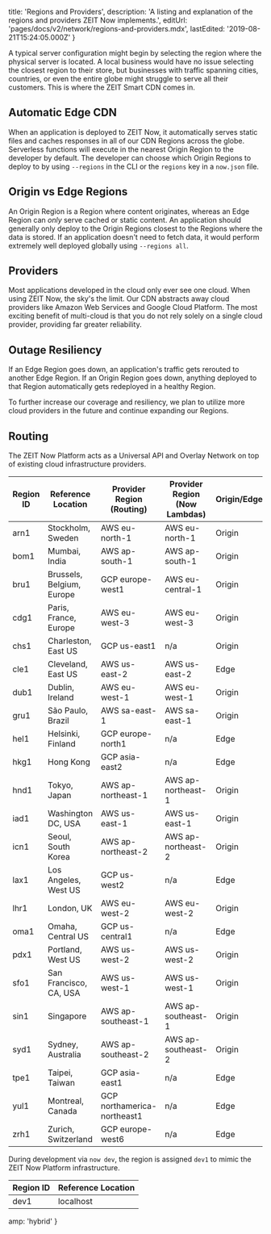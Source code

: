 
  title: 'Regions and Providers',
  description:
    'A listing and explanation of the regions and providers ZEIT Now implements.',
  editUrl: 'pages/docs/v2/network/regions-and-providers.mdx',
  lastEdited: '2019-08-21T15:24:05.000Z'
}

A typical server configuration might begin by selecting the region where the physical server is located. A local business would have no issue selecting the closest region to their store, but businesses with traffic spanning cities, countries, or even the entire globe might struggle to serve all their customers. This is where the ZEIT Smart CDN comes in.

## Automatic Edge CDN

When an application is deployed to ZEIT Now, it automatically serves static files and caches responses in all of our CDN Regions across the globe. Serverless functions will execute in the nearest Origin Region to the developer by default. The developer can choose which Origin Regions to deploy to by using `--regions` in the CLI or the `regions` key in a `now.json` file.

## Origin vs Edge Regions

An Origin Region is a Region where content originates, whereas an Edge Region can _only_ serve cached or static content. An application should generally only deploy to the Origin Regions closest to the Regions where the data is stored. If an application doesn't need to fetch data, it would perform extremely well deployed globally using `--regions all`.

## Providers

Most applications developed in the cloud only ever see one cloud. When using ZEIT Now, the sky's the limit. Our CDN abstracts away cloud providers like Amazon Web Services and Google Cloud Platform. The most exciting benefit of multi-cloud is that you do not rely solely on a single cloud provider, providing far greater reliability.

## Outage Resiliency

If an Edge Region goes down, an application's traffic gets rerouted to another Edge Region. If an Origin Region goes down, anything deployed to that Region automatically gets redeployed in a healthy Region.

To further increase our coverage and resiliency, we plan to utilize more cloud providers in the future and continue expanding our Regions.

## Routing

The ZEIT Now Platform acts as a Universal API and Overlay Network on top of existing cloud infrastructure providers.

| Region ID | Reference Location        | Provider Region (Routing)   | Provider Region (Now Lambdas) | Origin/Edge |
| --------- | ------------------------- | --------------------------- | ----------------------------- | ----------- |
| arn1      | Stockholm, Sweden         | AWS eu-north-1              | AWS eu-north-1                | Origin      |
| bom1      | Mumbai, India             | AWS ap-south-1              | AWS ap-south-1                | Origin      |
| bru1      | Brussels, Belgium, Europe | GCP europe-west1            | AWS eu-central-1              | Origin      |
| cdg1      | Paris, France, Europe     | AWS eu-west-3               | AWS eu-west-3                 | Origin      |
| chs1      | Charleston, East US       | GCP us-east1                | n/a                           | Origin      |
| cle1      | Cleveland, East US        | AWS us-east-2               | AWS us-east-2                 | Edge        |
| dub1      | Dublin, Ireland           | AWS eu-west-1               | AWS eu-west-1                 | Origin      |
| gru1      | São Paulo, Brazil         | AWS sa-east-1               | AWS sa-east-1                 | Origin      |
| hel1      | Helsinki, Finland         | GCP europe-north1           | n/a                           | Edge        |
| hkg1      | Hong Kong                 | GCP asia-east2              | n/a                           | Edge        |
| hnd1      | Tokyo, Japan              | AWS ap-northeast-1          | AWS ap-northeast-1            | Origin      |
| iad1      | Washington DC, USA        | AWS us-east-1               | AWS us-east-1                 | Origin      |
| icn1      | Seoul, South Korea        | AWS ap-northeast-2          | AWS ap-northeast-2            | Origin      |
| lax1      | Los Angeles, West US      | GCP us-west2                | n/a                           | Edge        |
| lhr1      | London, UK                | AWS eu-west-2               | AWS eu-west-2                 | Origin      |
| oma1      | Omaha, Central US         | GCP us-central1             | n/a                           | Edge        |
| pdx1      | Portland, West US         | AWS us-west-2               | AWS us-west-2                 | Origin      |
| sfo1      | San Francisco, CA, USA    | AWS us-west-1               | AWS us-west-1                 | Origin      |
| sin1      | Singapore                 | AWS ap-southeast-1          | AWS ap-southeast-1            | Origin      |
| syd1      | Sydney, Australia         | AWS ap-southeast-2          | AWS ap-southeast-2            | Origin      |
| tpe1      | Taipei, Taiwan            | GCP asia-east1              | n/a                           | Edge        |
| yul1      | Montreal, Canada          | GCP northamerica-northeast1 | n/a                           | Edge        |
| zrh1      | Zurich, Switzerland       | GCP europe-west6            | n/a                           | Edge        |

During development via `now dev`, the region is assigned `dev1` to mimic the ZEIT Now Platform infrastructure.

| Region ID | Reference Location |
| --------- | ------------------ |
| dev1      | localhost          |


  amp: 'hybrid'
}
